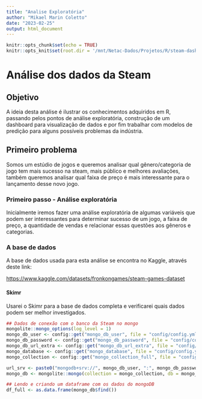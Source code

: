 ```yaml
---
title: "Analise Exploratória"
author: "Mikael Marin Coletto"
date: "2023-02-25"
output: html_document
---
```


```r
knitr::opts_chunk$set(echo = TRUE)
knitr::opts_knit$set(root.dir = '/mnt/Netac-Dados/Projetos/R/steam-dashboard')
```


# Análise dos dados da Steam

## Objetivo

A ideia desta análise é ilustrar os conhecimentos adquiridos em R, passando pelos pontos de análise exploratória, construção de um dashboard para visualização de dados e por fim trabalhar com modelos de predição para alguns possíveis problemas da indústria.

## Primeiro problema

Somos um estúdio de jogos e queremos analisar qual gênero/categoria de jogo tem mais sucesso na steam, mais público e melhores avaliações, também queremos analisar qual faixa de preço é mais interessante para o lançamento desse novo jogo.

### Primeiro passo - Análise exploratória

Inicialmente iremos fazer uma análise exploratória de algumas variáveis que podem ser interessantes para determinar sucesso de um jogo, a faixa de preço, a quantidade de vendas e relacionar essas questões aos gêneros e categorias.

### A base de dados

A base de dados usada para esta análise se encontra no Kaggle, através deste link:

<https://www.kaggle.com/datasets/fronkongames/steam-games-dataset>

#### Skimr

Usarei o Skimr para a base de dados completa e verificarei quais dados podem ser melhor investigados.

```r
## Dados de conexão com o banco da Steam no mongo
mongolite::mongo_options(log_level = 1)
mongo_db_user <- config::get("mongo_db_user", file = "config/config.yml")
mongo_db_password <- config::get("mongo_db_password", file = "config/config.yml")
mongo_db_url_extra <- config::get("mongo_db_url_extra", file = "config/config.yml")
mongo_database <- config::get("mongo_database", file = "config/config.yml")
mongo_collection <- config::get("mongo_collection_full", file = "config/config.yml")

url_srv <- paste0("mongodb+srv://", mongo_db_user, ":", mongo_db_password, mongo_db_url_extra)
mongo_db <- mongolite::mongo(collection = mongo_collection, db = mongo_database, url = url_srv, verbose = TRUE)

## Lendo e criando um dataframe com os dados do mongoDB
df_full <- as.data.frame(mongo_db$find())
```